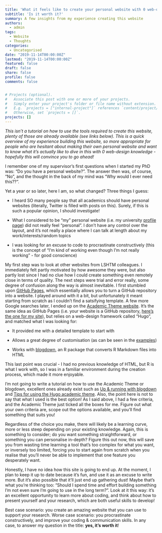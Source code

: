 ```yaml
---
title: 'What it feels like to create your personal website with 0 web-design experience'
subtitle: 'Is it worth it?'
summary: A few insights from my experience creating this website
authors:
  - admin
tags:
  - Website
  - Thoughts
categories:
  - Uncategorised
date: "2019-11-14T00:00:00Z"
lastmod: "2019-11-14T00:00:00Z"
featured: false
draft: false
share: false
profile: false
comments: false


# Projects (optional).
#   Associate this post with one or more of your projects.
#   Simply enter your project's folder or file name without extension.
#   E.g. `projects = ["internal-project"]` references `content/project/deep-learning/index.md`.
#   Otherwise, set `projects = []`.
projects: []
---
```


*This isn't a tutorial on how to use the tools required to create this website, plenty of those are already available (see links below). This is a quick overview of my experience building this website, so more appropriate for people who are hesitant about making their own personal website and want to know what it's actually like to dive in this with 0 web-design knowledge - hopefully this will convince you to go ahead!*

I remember one of my supervisor's first questions when I started my PhD was: "Do you have a personal website?". The answer then was, of course, "No", and the thought in the back of my mind was "Why would I ever need this??".

Yet a year or so later, here I am, so what changed? Three things I guess:

* I heard SO many people say that all academics should have personal websites (literally, Twitter is filled with posts on this). Surely, if this is such a popular opinion, I should investigate! 

* What I considered to be "my" personal website (i.e. my university [profile page](https://lshtm.ac.uk/aboutus/people/leclerc.quentin)) did not really feel "personal". I don't have any control over the layout, and it's not really a place where I can talk at length about my work/interests/random topics

* I was looking for an excuse to code to procrastinate constructively (this is the concept of "I'm kind of working even though I'm not really working" - for good conscience)

My first step was to look at other websites from LSHTM colleagues. I immediately felt partly motivated by how awesome they were, but also partly lost since I had no clue how I could create something even remotely close in terms of quality. The next steps were trial and error really, some degree of confusion along the way is almost inevitable. I first stumbled upon [GitHub Pages](https://pages.github.com/), which essentially allows you to turn a GitHub repository into a website. I played around with it a bit, but unfortunately it meant starting from scratch as I couldn't find a satsifying template. A few more Google searches later, I ended up on the [Academic Theme website](https://sourcethemes.com/academic/). It's the same idea as GitHub Pages (i.e. your website is a GitHub repository, [here's the one for my site](https://github.com/qleclerc/qleclerc)), but relies on a web-design framework called "Hugo", and matched what I was looking for:

* It provided me with a detailed template to start with

* Allows a great degree of customisation (as can be seen in the [examples](https://sourcethemes.com/academic/#expo))

* Works with [blogdown](https://bookdown.org/yihui/blogdown/), an R package that converts R Markdown files into HTML

This last point was crucial - I had no previous knowledge of HTML, but R is what I work with, so I was in a familiar environment during the creation process, which made it more enjoyable.

I'm not going to write a tutorial on how to use the Academic Theme or blogdown, excellent ones already exist such as [Up & running with blogdown](https://alison.rbind.io/post/2017-06-12-up-and-running-with-blogdown/) and [Tips for using the Hugo academic theme](https://lmyint.github.io/post/hugo-academic-tips/). Also, the point here is not to say that what I used is the best option! As I said above, I had a few criteria, and the Academic Theme just ticked all the boxes for me. Figure out what your own criteria are, scope out the options available, and you'll find something that suits you!

Regardless of the choice you make, there will likely be a learning curve, more or less steep depending on your existing knowledge. Again, this is something to consider; do you want something straightforward, or something you can personalise in-depth? Figure this out now, this will save you from wasting time learning a tool that's too complex for what you want, or inversely too limited, forcing you to start again from scratch when you realise that you'll never be able to implement that one feature you desperately want.

Honestly, I have no idea how this site is going to end up. At the moment, I plan to keep it up to date because it's fun, and use it as an excuse to write more. But it's also possible that it'll just end up gathering dust! Maybe that's what you're thinking too: "Should I spend time and effort building something I'm not even sure I'm going to use in the long term?". Look at it this way: it's an excellent opportunity to learn more about coding, and think about how to present yourself and your research, which are both useful skills to develop!

Best case scenario: you create an amazing website that you can use to support your research. Worse case scenario: you procrastinate constructively, and improve your coding & communication skills. In any case, to answer my question in the title: **yes, it's worth it**!
